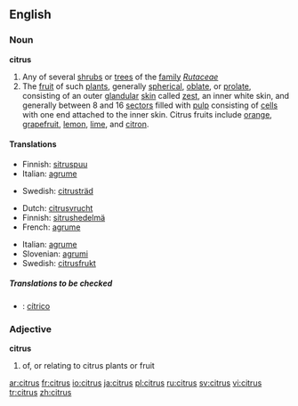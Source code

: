 {{see|Citrus}}
==English==

===Noun===
'''citrus'''
{{wikipedia}}

# Any of several [[shrub]]s or [[tree]]s of the [[family]] ''[[Rutaceae]]''
# The [[fruit]] of such [[plant]]s, generally [[spherical]], [[oblate]], or [[prolate]], consisting of an outer [[glandular]] [[skin]] called [[zest]], an inner white skin, and generally between 8 and 16 [[sector]]s filled with [[pulp]] consisting of [[cell]]s with one end attached to the inner skin. Citrus fruits include [[orange]], [[grapefruit]], [[lemon]], [[lime]], and [[citron]].

====Translations====
{{trans-top|shrub or tree}}
*Finnish: [[sitruspuu]]
*Italian: [[agrume]] {{m}}
{{trans-mid}}
*Swedish: [[citrusträd]] {{n}}
{{trans-bottom}}

{{trans-top|fruit}}
*Dutch: [[citrusvrucht]] {{f}}
*Finnish: [[sitrushedelmä]]
*French: [[agrume]] {{m}}
{{trans-mid}}
*Italian: [[agrume]] {{m}}
*Slovenian: [[agrumi]] {{p}}
*Swedish: [[citrusfrukt]] {{c}}
{{trans-bottom}}

=====Translations to be checked=====
<!--Remove this section once all of the translations below have been moved into the tables above.-->
{{checktrans}}
*{{ttbc|Spanish}}: [[cítrico]] {{m}}

===Adjective===
'''citrus'''

# of, or relating to citrus plants or fruit

[[ar:citrus]]
[[fr:citrus]]
[[io:citrus]]
[[ja:citrus]]
[[pl:citrus]]
[[ru:citrus]]
[[sv:citrus]]
[[vi:citrus]]
[[tr:citrus]]
[[zh:citrus]]